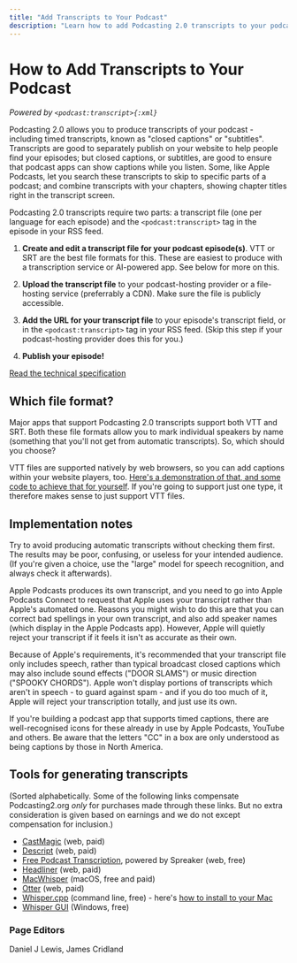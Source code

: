 ```yaml
---
title: "Add Transcripts to Your Podcast"
description: "Learn how to add Podcasting 2.0 transcripts to your podcast episodes for better accessibility and SEO."
---
```


# How to Add Transcripts to Your Podcast

_Powered by `<podcast:transcript>{:xml}`_

Podcasting 2.0 allows you to produce transcripts of your podcast - including timed transcripts, known as "closed captions" or "subtitles". Transcripts are good to separately publish on your website to help people find your episodes; but closed captions, or subtitles, are good to ensure that podcast apps can show captions while you listen. Some, like Apple Podcasts, let you search these transcripts to skip to specific parts of a podcast; and combine transcripts with your chapters, showing chapter titles right in the transcript screen.

Podcasting 2.0 transcripts require two parts: a transcript file (one per language for each episode) and the `<podcast:transcript>` tag in the episode in your RSS feed.

1. **Create and edit a transcript file for your podcast episode(s)**. VTT or SRT are the best file formats for this. These are easiest to produce with a transcription service or AI-powered app. See below for more on this.

2. **Upload the transcript file** to your podcast-hosting provider or a file-hosting service (preferrably a CDN). Make sure the file is publicly accessible.

3. **Add the URL for your transcript file** to your episode's transcript field, or in the `<podcast:transcript>` tag in your RSS feed. (Skip this step if your podcast-hosting provider does this for you.)

4. **Publish your episode!**

[Read the technical specification](/podcast-namespace/tags/transcript)

## Which file format?

Major apps that support Podcasting 2.0 transcripts support both VTT and SRT. Both these file formats allow you to mark individual speakers by name (something that you'll not get from automatic transcripts). So, which should you choose?

VTT files are supported natively by web browsers, so you can add captions within your website players, too. [Here's a demonstration of that, and some code to achieve that for yourself](https://james.cridland.net/blog/2025/html-audio-player-with-captions/). If you're going to support just one type, it therefore makes sense to just support VTT files.

## Implementation notes

Try to avoid producing automatic transcripts without checking them first. The results may be poor, confusing, or useless for your intended audience. (If you're given a choice, use the "large" model for speech recognition, and always check it afterwards).

Apple Podcasts produces its own transcript, and you need to go into Apple Podcasts Connect to request that Apple uses your transcript rather than Apple's automated one. Reasons you might wish to do this are that you can correct bad spellings in your own transcript, and also add speaker names (which display in the Apple Podcasts app). However, Apple will quietly reject your transcript if it feels it isn't as accurate as their own.

Because of Apple's requirements, it's recommended that your transcript file only includes speech, rather than typical broadcast closed captions which may also include sound effects ("DOOR SLAMS") or music direction ("SPOOKY CHORDS"). Apple won't display portions of transcripts which aren't in speech - to guard against spam - and if you do too much of it, Apple will reject your transcription totally, and just use its own.

If you're building a podcast app that supports timed captions, there are well-recognised icons for these already in use by Apple Podcasts, YouTube and others. Be aware that the letters "CC" in a box are only understood as being captions by those in North America.

## Tools for generating transcripts

(Sorted alphabetically. Some of the following links compensate Podcasting2.org _only_ for purchases made through these links. But no extra consideration is given based on earnings and we do not except compensation for inclusion.)

- [CastMagic](https://get.castmagic.io/h8md35zk8hn8?sid1=podcasting2.org) (web, paid)
- [Descript](https://www.descript.com/?lmref=UHA3gA) (web, paid)
- [Free Podcast Transcription](https://freepodcasttranscription.com), powered by Spreaker (web, free)
- [Headliner](https://make.headliner.app/referral/mail_swwFpK) (web, paid)
- [MacWhisper](https://gumroad.com/a/239419603/ivpqk) (macOS, free and paid)
- [Otter](https://otterai.sjv.io/c/44407/1063514/13661?utm_term=1113693&utm_medium=tracking_link&utm_source=affiliate&utm_content=other) (web, paid)
- [Whisper.cpp](https://github.com/ggml-org/whisper.cpp) (command line, free) - here's [how to install to your Mac](https://podnews.net/article/installation-whisper-macos)
- [Whisper GUI](https://grisk.itch.io/whisper-gui) (Windows, free)

### Page Editors

Daniel J Lewis, James Cridland
